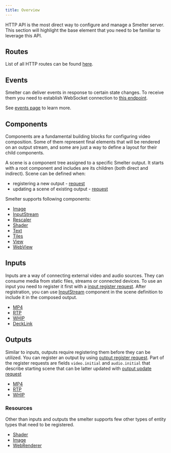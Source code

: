```yaml
---
title: Overview
---
```


HTTP API is the most direct way to configure and manage a Smelter server. This section
will highlight the base element that you need to be familiar to leverage this API.

## Routes

List of all HTTP routes can be found [here](/http-api/routes).

## Events

Smelter can deliver events in response to certain state changes. To receive them
you need to establish WebSocket connection to
[this endpoint](/http-api/routes#websocket-endpoint).

See [events page](/http-api/events) to learn more.

## Components

Components are a fundamental building blocks for configuring video composition. Some of them
represent final elements that will be rendered on an output stream, and some are just
a way to define a layout for their child components.

A scene is a component tree assigned to a specific Smelter output. It starts with a root
component and includes are its children (both direct and indirect). Scene can be defined
when:
- registering a new output - [request](/http-api/routes#register-output)
- updating a scene of existing output - [request](/http-api/routes#update-output)

Smelter supports following components:
- [Image](/ts-sdk/components/image)
- [InputStream](/ts-sdk/components/inputstream)
- [Rescaler](/ts-sdk/components/rescaler)
- [Shader](/ts-sdk/components/shader)
- [Text](/ts-sdk/components/text)
- [Tiles](/ts-sdk/components/tiles)
- [View](/ts-sdk/components/view)
- [WebView](/ts-sdk/components/webview)

## Inputs

Inputs are a way of connecting external video and audio sources. They can consume media from
static files, streams or connected devices. To use an input you need to register it first with
a [input register request](/http-api/routes#register-input). After registration, you can use
[InputStream](/ts-sdk/components/inputstream) component in the scene definition to include
it in the composed output.

- [MP4](/http-api/inputs/mp4)
- [RTP](/http-api/inputs/rtp)
- [WHIP](/http-api/inputs/whip)
- [DeckLink](/http-api/inputs/decklink)

## Outputs

Similar to inputs, outputs require registering them before they can be utilized. You can register an output by using [output register request](/http-api/routes#register-output). Part of the register requests are fields `video.initial` and `audio.initial` that describe starting scene that can be latter updated with [output update request](/http-api/routes#update-output)

- [MP4](/http-api/outputs/mp4)
- [RTP](/http-api/outputs/rtp)
- [WHIP](/http-api/outputs/whip)

### Resources
Other than inputs and outputs the smelter supports few other types of entity types that need to be registered.
- [Shader](/ts-sdk/resources/shader)
- [Image](/ts-sdk/resources/image)
- [WebRenderer](/ts-sdk/resources/web-renderer)



